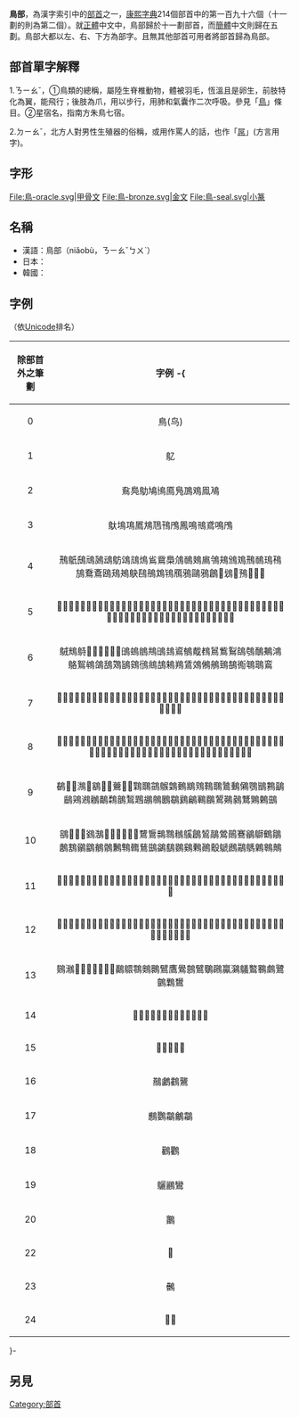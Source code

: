 {{Kangxi Radical Infobox|196|uni=9CE5
|meaning=[[鳥|鳥]]
|prev=魚
|next=鹵
|pny= niǎo
|bopo= ㄋㄧㄠˇ
|wade= niao3
|jyutping= niu5
|yale= niu5
|hi= チョー chō<br>tori とり
|kanji= 鳥 tori
|hang= 새 sae
|hanja= 조 jo
|hanviet= điểu, đeo, đéo, đẽo
}}

'''鳥部'''，為漢字索引中的[[部首|部首]]之一，[[康熙字典|康熙字典]]214個部首中的第一百九十六個（十一劃的則為第二個）。就[[正體|正體]]中文中，鳥部歸於十一劃部首，而[[簡體|簡體]]中文則歸在五劃。鳥部大都以左、右、下方為部字。且無其他部首可用者將部首歸為鳥部。

== 部首單字解釋 ==

1.ㄋㄧㄠˇ，①鳥類的總稱，屬陸生脊椎動物，體被羽毛，恆溫且是卵生，前肢特化為翼，能飛行；後肢為爪，用以步行，用肺和氣囊作二次呼吸。參見「[[鳥|鳥]]」條目。②星宿名，指南方朱鳥七宿。

2.ㄉㄧㄠˇ，北方人對男性生殖器的俗稱，或用作罵人的話，也作「[[屌|屌]]」(方言用字)。

== 字形 ==
<gallery>
File:鳥-oracle.svg|甲骨文
File:鳥-bronze.svg|金文
File:鳥-seal.svg|小篆
</gallery>

==名稱==
* 漢語：鳥部（niǎobù，ㄋㄧㄠˇㄅㄨˋ）
* 日本：{{lang|ja|鳥部、ちょうぶ}}
* 韓國：{{lang|ko|鳥部、새조부（sae jo bu）}}

==字例==
（依[[Unicode|Unicode]]排名）
{| class="wikitable"
! align="center"width="15%"| 除部首外之筆劃
! align="center"width="85%"| 字例
-{
|----
| 0 ||  鳥(鸟)
|----
| 1 ||  鳦
|----
| 2 ||  䲥鳧鳨鳩鳪鳫鳬鳭鳮鳯鳰
|----
| 3 ||  䲦䲧䲨䲩䲪䲫鳱鳲鳳鳴鳵鳶鳴鳲
|----
| 4 ||  鳽䲬䲭䲮䲯䲰䲱䲲䲳䲴䲵䲶䲷䲸鳾鳷鳸鳹鳺鳻鳼鳽鳾鳿鴀鴋鴌鴍鴎鴁鴂鴃鴄鴅鴆鴇鴈鴉鷗鴉鶬𩾰𩾷𩿇𩿎𩿘𩿙𩿚
|----
| 5 ||  𪀎𪀄𪀅𪀆𪀐䲹䲺䲻䲼䲽䲾䲿䳀䳁䳂䳃䳄䳅𩿦䳆䳇䳈䳉䳊鴊鴏鴚鴜鴝鴞鴟鴪鴥鴫鴬鴐鴑鴒鴓鴔鴕鴖鴗鴘鴙鴠鴡鴢鴣鴤鴧鴨鴩鴣鶇鴦鴛𩿞𩿠𩿤𩿨
|----
| 6 ||  𪀚𪀯𪀔𪁂𪁃𪁄𪁅𪁆𪁇䳎䳋䳌䳍䳎䳏䳐䳑䳒䳓䳔鴜鴷鴭鴮鴯鴺鴻鴼鴽鴾鴿鴰鴱鴲鴳鴴鴵鴶鴸鴹鵀鵁鵂鵃鵄鵅鵆鵇鵈鵉
|----
| 7 ||  𪁎𪁳𪁴𪁵𪁶䳕䳖𪃹䳙䳚䳛䳜鵊鵋鵌鵍鵎鵏鵚鵛鵜鵝鵞䳗䳘鵟鵐鵑鵒鵓鵔鵕鵖鵗鵘鵙鵠鵡鵢鵣鵥鵠鿂
|----
| 8 ||  𪂠𪂮𪂯𪂰𪂱𪂲𪂳𪂂𪂃鵯𪂇鵧䳝䳞䳟䳠䳡䳢䳣䳤䳥鵪鵫鵬鵭鵮鵯鵺鵻鵼鵽鵾鵿鶊鶋鶌鶍鶎鶏鵦鵧鵨鵩鵰鵱鵲鵳鵴鵵鵶鵷鵸鵹鶀鶁鶂鶃鶄鶅鶆鶇鶈鶉鶑鶓鵡鵮
|----
| 9 ||  𪂹𪃏𪃙𪃡𪃧𪃭𪃱𪃲𪃳𪃴𪃵𪃸䳭䳦䳧䳨䳩䳪䳫䳬䳭䳮䳯䳰鶚鶛鶜鶝鶞鶟鶐鶒鶓鶔鶕鶖鶗鶘鶙鶠鶡鶢鶣鶤鶥鶦鶧鶨鶩鶪鶫鷀
|----
| 10 ||  𪃾𪄌𪄞𪄅𪄇𪄣𪄤𪄥𪄦𪄧𪄨𪄅䳱䳲䳳䳴䳵䳶鶬鶭鶮鶯鶰鶱鶲鶳鶴鶵鶶鶷鶸鶹鶺鶻鶼鶽鶾鶿鷀鷁鷂鷃鷄鷅鷆鷇鷈鷉鷊鷌鷍鷎鷏
|----
| 11 ||  𪅪𪅫𪅬𪅭𪄳𪄴𪄸𪅐𪅤𪅥𪅦𪅧𪅨𪅩䳸䳷䳸䳹䳺䳻䳼䳽鷋鷐鷑鷒鷓鷔鷕鷖鷗鷘鷙鷚鷛鷜鷝鷞鷟鷚
|----
| 12 ||  𪆣𪆤𪆥𪆦𪆧𪆫𪅴𪆐𪆒𪆓䳾䳿䴀䴁䴂䴃䴄䴅䴆鷡鷢鷣鷤鷥鷦鷧鷨鷩鷪鷫鷬鷭鷮鷯鷰鷱鷲鷼鷳鷴鷵鷶鷷鷸鷻鷯
|----
| 13 ||  𪆴𪆵𪆼𪇋𪇌𪇍𪇎𪇏𪇐䴊䴋䴇䴈䴉鷿鷹鷽鷾鷿鸀鸊鸁鸂鸃鸄鸅鸆鷺鸇鸈鸉
|----
| 14 ||  𪇨𪇩𪇪𪇫䴌䴍鸋鸍鸎鸏鸐鸑鸒
|----
| 15 ||  𪇴𪇵䴎鸓鸔
|----
| 16 ||  䴏鸕鸖鸗
|----
| 17 ||  𪈠鸚鸘鸙鸘
|----
| 18 ||  鸛鸜
|----
| 19 ||  𪈳鸝鸞
|----
| 20 ||  䴐
|----
| 22 ||  𪈼
|----
| 23 ||  䴑
|----
| 24 ||  𪈾䴒
|}
}-

==另見==
{{wiktionary|鳥}}

{{康熙部首}}
{{简体中文部首}}
[[Category:部首|Category:部首]]